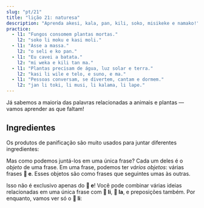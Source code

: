 ```yaml
---
slug: "pt/21"
title: "lição 21: naturesa"
description: "Aprenda akesi, kala, pan, kili, soko, misikeke e namako!"
practice:
  - l1: "Fungos consomem plantas mortas."
    l2: "soko li moku e kasi moli."
  - l1: "Asse a massa."
    l2: "o seli e ko pan."
  - l1: "Eu cavei a batata."
    l2: "mi weka e kili tan ma."
  - l1: "Plantas precisam de água, luz solar e terra."
    l2: "kasi li wile e telo, e suno, e ma."
  - l1: "Pessoas conversam, se divertem, cantam e dormem."
    l2: "jan li toki, li musi, li kalama, li lape."
---
```



Já sabemos a maioria das palavras relacionadas a animais e plantas — vamos aprender as que faltam!

<List>
  <Word sl="akesi" m="réptil ou anfíbio, como um sapo, lagarto ou cobra" />
  <Word
    sl="kala"
    m="peixe ou criatura marinha, como salmão, baleia, tubarão ou polvo"
  />
  <Word sl="pan" m="alimentos ricos em amido, como trigo, arroz, pão ou massas" />
  <Word sl="kili" m="fruta, vegetal" />
  <Word sl="soko" m="cogumelo" />
  <Word sl="misikeke" m="medicina" />
  <Word sl="namako" m="tempero, guarnição, adorno" />
  <Sentence sl="soko li kili nasa." m="Os cogumelos são frutos estranhos." />
  <Sentence
    sl="kala suli li alasa e kala lili."
    m="Um peixe grande caça peixes menores."
  />
  <Sentence
    sl="mi o moku e misikeke lon tenpo mute."
    m="Tenho que tomar medicamentos com frequência."
  />
</List>

## Ingredientes

Os produtos de panificação são muito usados para juntar diferentes ingredientes:

<List>
  <Sentence sp="󱥋󱤧󱤓󱤉󱥢" sl="pan li jo <u>e soweli</u>." m="A pizza contém carne." />
  <Sentence sp="󱥋󱤧󱤓󱤉󱤚" sl="pan li jo <u>e kili</u>." m="A pizza contém vegetais." />
  <Sentence sp="󱥋󱤧󱤓󱤉󱥸" sl="pan li jo <u>e namako</u>." m="A pizza contém condimentos." />
</List>

Mas como podemos juntá-los em uma única frase? Cada um deles é o *objeto* de uma frase. Em uma frase, podemos ter *vários objetos*: várias frases **󱤉 e**. Esses objetos são como frases que seguintes umas às outras.

<List>
  <Sentence
    sl="pan li jo e soweli e kili e namako."
    m="A pizza contém carne, vegetais (e) condimentos."
  />
</List>

Isso não é exclusivo apenas do **󱤉 e**! Você pode combinar várias ideias relacionadas em uma única frase com **󱤧 li**, **󱤡 la**, e preposições também. Por enquanto, vamos ver só o  **󱤧 li**:

<List>
  <Sentence sl="jan li alasa e kala." m="A pessoa caça peixes. (= a pessoa pesca)." />
  <Sentence sl="jan li seli e ona." m="A pessoa cozinha eles." />
  <Sentence sl="jan li moku e ona." m="A pessoa come eles." />
  <Sentence sl="jan li alasa e kala, li seli e ona, li moku e ona." m="A pessoa pesca peixes, cozinha e come eles." />
</List>

<Practice exercises={frontmatter.practice} />
